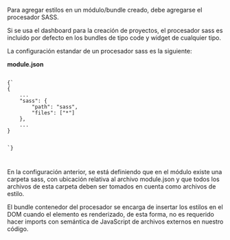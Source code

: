
<Title>Estilos en el módulo</Title>

Para agregar estilos en un módulo/bundle creado, debe agregarse el <Link to="/docs/processors">procesador</Link> SASS.

Si se usa el dashboard para la creación de proyectos, el procesador sass es incluido por defecto en los bundles de tipo code y widget de cualquier tipo.

La configuración estandar de un procesador sass es la siguiente:

**module.json**

<Code>
{`
{
    ...
    "sass": {
        "path": "sass",
        "files": ["*"]
    },
    ...
}

`}

</Code>

En la configuración anterior, se está definiendo que en el módulo existe una carpeta sass, con ubicación relativa al archivo module.json y que todos los archivos de esta carpeta deben ser tomados en cuenta como archivos de estilo.

El bundle contenedor del procesador se encarga de insertar los estilos en el DOM cuando el elemento es renderizado, de esta forma, no es requerido hacer imports con semántica de JavaScript de archivos externos en nuestro código.
